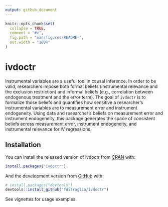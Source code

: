 ```yaml
---
output: github_document
---
```


<!-- README.md is generated from README.Rmd. Please edit that file -->

```r
knitr::opts_chunk$set(
  collapse = TRUE,
  comment = "#>",
  fig.path = "man/figures/README-",
  out.width = "100%"
)
```

# ivdoctr

<!-- badges: start -->
<!-- badges: end -->

Instrumental variables are a useful tool in causal inference. In order to be valid, researchers impose both formal beliefs (instrumental relevance and the exclusion restriction) and informal beliefs (e.g., correlation between endogenous treatment and the error term). The goal of `ivdoctr` is to formalize those beliefs and quantifies how sensitive a researcher's instrumental variables are to measurement error and instrument endogeneity. Using data and researcher's beliefs on measurement error and instrument endogeneity, this package generates the space of consistent beliefs across measurement error, instrument endogeneity, and instrumental relevance for IV regressions. 

## Installation

You can install the released version of ivdoctr from [CRAN](https://CRAN.R-project.org) with:

``` r
install.packages("ivdoctr")
```

And the development version from [GitHub](https://github.com/) with:

``` r
# install.packages("devtools")
devtools::install_github("fditraglia/ivdoctr")
```

See vignettes for usage examples.

